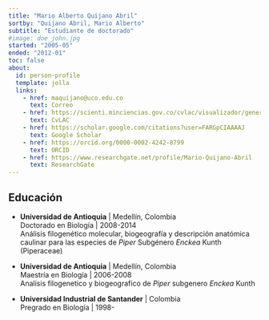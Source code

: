 ```yaml
---
title: "Mario Alberto Quijano Abril"
sortby: "Quijano Abril, Mario Alberto"
subtitle: "Estudiante de doctorado"
#image: doe_john.jpg
started: "2005-05"
ended: "2012-01"
toc: false
about:
  id: person-profile
  template: jolla
  links:
    - href: maquijano@uco.edu.co
      text: Correo
    - href: https://scienti.minciencias.gov.co/cvlac/visualizador/generarCurriculoCv.do?cod_rh=0000400750
      text: CvLAC
    - href: https://scholar.google.com/citations?user=FARGpCIAAAAJ
      text: Google Scholar
    - href: https://orcid.org/0000-0002-4242-8799
      text: ORCID
    - href: https://www.researchgate.net/profile/Mario-Quijano-Abril
      text: ResearchGate
---
```


:::{#person-profile}
:::



## Educación

-   **Universidad de Antioquia** \| Medellín, Colombia\
    Doctorado en Biología \| 2008-2014\
    Análisis filogenético molecular, biogeografía y descripción anatómica caulinar para las especies de *Piper* Subgénero *Enckea* Kunth (Piperaceae)

-   **Universidad de Antioquia** \| Medellín, Colombia\
    Maestría en Biología \| 2006-2008\
    Analisis filogenetico y biogeografico de *Piper* subgenero *Enckea* Kunth

-   **Universidad Industrial de Santander** \| Colombia\
    Pregrado en Biología \| 1998-\
    <!-- Falta el título. -->